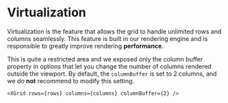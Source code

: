 
<Meta title="1. Docs/7. Virtualization" component={XGrid} />

# Virtualization

Virtualization is the feature that allows the grid to handle unlimited rows and columns seamlessly.
This feature is built in our rendering engine and is responsible to greatly improve rendering **performance**.

This is quite a restricted area and we exposed only the column buffer property in options that let you change the number of columns rendered outside the viewport.
By default, the `columnBuffer` is set to 2 columns, and we do **not** recommend to modify this setting.

```tsx
<XGrid rows={rows} columns={columns} columnBuffer={2} />
```

